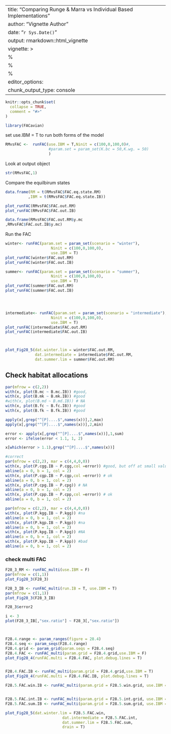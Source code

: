 
---
title: "Comparing Runge & Marra vs Individual Based Implementations"
author: "Vignette Author"
date: "`r Sys.Date()`"
output: rmarkdown::html_vignette
vignette: >
  %\VignetteIndexEntry{Vignette Title}
  %\VignetteEncoding{UTF-8}
  %\VignetteEngine{knitr::rmarkdown}
editor_options: 
  chunk_output_type: console
---

```r
knitr::opts_chunk$set(
  collapse = TRUE,
  comment = "#>"
)
```



```r
library(FACavian)
```


set use.IBM = T to run both forms of the model
```r
RMvsFAC <-  runFAC(use.IBM = T,Ninit = c(100,0,100,0)#,
                   #param.set = param_set(K.bc = 50,K.wg. = 50)
                   )
```


Look at output object
```r
str(RMvsFAC,1)
```


Compare the equilbirum states
```r
data.frame(RM = t(RMvsFAC$FAC.eq.state.RM)
          ,IBM = t(RMvsFAC$FAC.eq.state.IB))

plot_runFAC(RMvsFAC$FAC.out.RM)
plot_runFAC(RMvsFAC$FAC.out.IB)
```



```r
data.frame(RMvsFAC$FAC.out.RM$y.mc
,RMvsFAC$FAC.out.IB$y.mc)

```



Run the FAC
```r

winter<- runFAC(param.set = param_set(scenario = "winter"),
                    Ninit = c(100,0,100,0),
                    use.IBM = T)
plot_runFAC(winter$FAC.out.RM)
plot_runFAC(winter$FAC.out.IB)

summer<- runFAC(param.set = param_set(scenario = "summer"),
                    Ninit = c(100,0,100,0),
                    use.IBM = T)
plot_runFAC(summer$FAC.out.RM)
plot_runFAC(summer$FAC.out.IB)




intermediate<- runFAC(param.set = param_set(scenario = "intermediate"),
                    Ninit = c(100,0,100,0),
                    use.IBM = T)
plot_runFAC(intermediate$FAC.out.RM)
plot_runFAC(intermediate$FAC.out.IB)



plot_Fig28_5(dat.winter.lim = winter$FAC.out.RM,
             dat.intermediate = intermediate$FAC.out.RM,
             dat.summer.lim = summer$FAC.out.RM)

```


## Check habitat allocations

```r
par(mfrow = c(2,2))
with(x, plot(B.mc ~ B.mc.IB)) #good, 
with(x, plot(B.mk ~ B.mk.IB)) #good
#with(x, plot(B.md ~ B.md.IB)) # NA
with(x, plot(B.fc ~ B.fc.IB)) #good
with(x, plot(B.fk ~ B.fk.IB)) #good
```

```r
apply(x[,grep("^[P]....$",names(x))],2,max)
apply(x[,grep("^[P]....$",names(x))],2,min)

error <- apply(x[,grep("^[P]....$",names(x))],1,sum)
error <- ifelse(error < 1.1, 1, 2)

x[which(error > 1.1),grep("^[P]....$",names(x))]
```



```r
#correct
par(mfrow = c(2,2), mar = c(4,4,0,0))
with(x, plot(P.cgg.IB ~ P.cgg,col =error)) #good, but off at small values
abline(a = 0, b = 1, col = 2)
with(x, plot(P.cgp.IB ~ P.cgp,col =error)) # ok
abline(a = 0, b = 1, col = 2)
with(x, plot(P.cpg.IB ~ P.cpg)) # NA
abline(a = 0, b = 1, col = 2)
with(x, plot(P.cpp.IB ~ P.cpp,col =error)) # ok
abline(a = 0, b = 1, col = 2)

par(mfrow = c(2,2), mar = c(4,4,0,0))
with(x, plot(P.kgg.IB ~ P.kgg)) #na
abline(a = 0, b = 1, col = 2)
with(x, plot(P.kgp.IB ~ P.kgp)) #na
abline(a = 0, b = 1, col = 2)
with(x, plot(P.kpg.IB ~ P.kpg)) #NA
abline(a = 0, b = 1, col = 2)
with(x, plot(P.kpp.IB ~ P.kpp)) #bad
abline(a = 0, b = 1, col = 2)

```







### check multi FAC

```r
 
F28_3_RM <- runFAC_multi(use.IBM = F)
par(mfrow = c(1,1))
plot_Fig28_3(F28_3)

F28_3_IB <- runFAC_multi(run.IB = T, use.IBM = T)
par(mfrow = c(1,1))
plot_Fig28_3(F28_3_IB)

F28_3$error2

i <- 3
plot(F28_3_IB[,"sex.ratio"] ~ F28_3[,"sex.ratio"])



F28.4.range <- param_ranges(figure = 28.4)
F28.4.seq <- param_seqs(F28.4.range)
F28.4.grid <- param_grid(param.seqs = F28.4.seq)
F28.4.FAC <- runFAC_multi(param.grid = F28.4.grid,use.IBM = F)
plot_Fig28_4(runFAC.multi = F28.4.FAC, plot.debug.lines = T)


F28.4.FAC.IB <- runFAC_multi(param.grid = F28.4.grid,use.IBM = T)
plot_Fig28_4(runFAC.multi = F28.4.FAC.IB, plot.debug.lines = T)
```

 
```r
F28.5.FAC.win.IB <- runFAC_multi(param.grid = F28.5.win.grid, use.IBM = T)


F28.5.FAC.int.IB <- runFAC_multi(param.grid = F28.5.int.grid, use.IBM = T)
F28.5.FAC.sum.IB <- runFAC_multi(param.grid = F28.5.sum.grid, use.IBM = T)

plot_Fig28_5(dat.winter.lim = F28.5.FAC.win,
                         dat.intermediate = F28.5.FAC.int,
                         dat.summer.lim = F28.5.FAC.sum,
                         drain = T)
```
 
